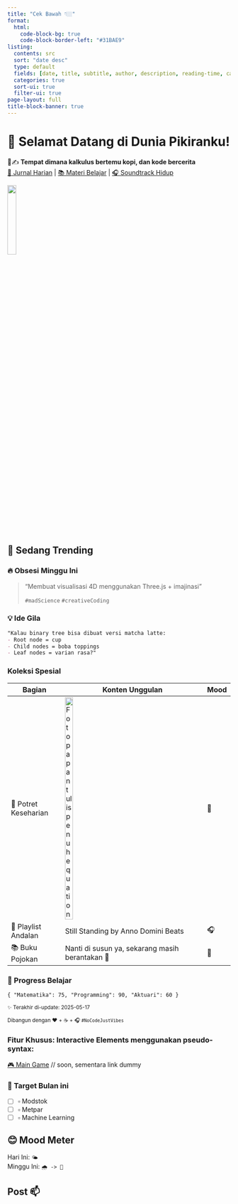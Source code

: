 ```yaml
---
title: "Cek Bawah 👇🏼"
format: 
  html:
    code-block-bg: true
    code-block-border-left: "#31BAE9"
listing:
  contents: src
  sort: "date desc"
  type: default
  fields: [date, title, subtitle, author, description, reading-time, categories]
  categories: true
  sort-ui: true
  filter-ui: true
page-layout: full
title-block-banner: true
---
```


# 🌸 Selamat Datang di Dunia Pikiranku!  
🐧✍️ **Tempat dimana kalkulus bertemu kopi, dan kode bercerita**  
[📖 Jurnal Harian](/journal) | [📚 Materi Belajar](/study) | [🎧 Soundtrack Hidup](/playlist)


![](https://external-content.duckduckgo.com/iu/?u=https%3A%2F%2Favatarfiles.alphacoders.com%2F326%2F326127.png&f=1&nofb=1&ipt=765d28fd40e17c20c5f0561a2cf74b693ce45a0f46bf2fde86bbb677a6a3e934){width="20%"}

## 🌟 Sedang Trending
### 🔥 Obsesi Minggu Ini

> "Membuat visualisasi 4D menggunakan Three.js + imajinasi"
> 
> `#madScience` `#creativeCoding`

### 💡 Ide Gila

```.markdown
"Kalau binary tree bisa dibuat versi matcha latte:  
- Root node = cup  
- Child nodes = boba toppings  
- Leaf nodes = varian rasa?"
```

### Koleksi Spesial

| **Bagian**          | **Konten Unggulan**                                   | **Mood** |
|---------------------|-------------------------------------------------------|----------|
| 📸 Potret Keseharian | ![Foto papan tulis penuh equation](https://external-content.duckduckgo.com/iu/?u=https%3A%2F%2Fi.pinimg.com%2F736x%2F26%2Ff9%2Fb6%2F26f9b63125e34c79c089a5b3dab67d4f.jpg&f=1&nofb=1&ipt=f24f506ff8ffce13689f79c64a22836f778b7ff1c42c26d7c4ec3e05ddb2f6f5){width="24%"}                     | 🤯        |
| 🎵 Playlist Andalan  | Still Standing by Anno Domini Beats | 🎧        |
| 📚 Buku Pojokan      | Nanti di susun ya, sekarang masih berantakan 🥴                 | 📖        |


### 🎯 Progress Belajar

``{ "Matematika": 75, "Programming": 90, "Aktuari": 60 }``

<small>✨ Terakhir di-update: 2025-05-17

Dibangun dengan ❤️ + ☕ + 🎧 `#NoCodeJustVibes`</small>


### Fitur Khusus: **Interactive Elements** menggunakan pseudo-syntax:

[🎮 Main Game](javascript:void(0)) // soon, sementara link dummy

### 🎯 Target Bulan ini
- [ ] ▫️ Modstok  
- [ ] ▫️ Metpar  
- [ ] ▫️ Machine Learning

## 😊 Mood Meter
Hari Ini: `🌤️`  
Minggu Ini: `🌧️ -> 🌈`

## Post 📫
